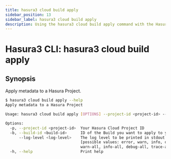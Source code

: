 ```yaml
---
title: hasura3 cloud build apply
sidebar_position: 13
sidebar_label: hasura3 cloud build apply
description: Using the hasura3 cloud build apply command with the Hasura CLI
---
```


# Hasura3 CLI: hasura3 cloud build apply 

## Synopsis
Apply metadata to a Hasura Project.

```bash
$ hasura3 cloud build apply --help
Apply metadata to a Hasura Project

Usage: hasura3 cloud build apply [OPTIONS] --project-id <project-id> --build-id <build-id>

Options:
  -p, --project-id <project-id>  Your Hasura Cloud Project ID
  -b, --build-id <build-id>      ID of the Build you want to apply to your Project
      --log-level <log-level>    The log level to be printed in stdout [env: HASURA_CLI_LOG_LEVEL=]
                                 [possible values: error, warn, info, debug, trace, error-all,
                                 warn-all, info-all, debug-all, trace-all]
  -h, --help                     Print help
```

